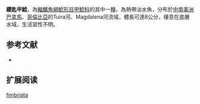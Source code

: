 {{Speciesbox
| name = 纓匙甲鯰
| image = 
| image_width = 250px
| image_caption = 
| status = NE
| status_system = IUCN3.1
| genus = Spatuloricaria
| species = fimbriata
| authority = Eigenmann & Vance, 1912
| synonyms = *''Loricaria fimbriata'' ,Eigenmann & Vance, 1912 
}}

'''纓匙甲鯰'''，為[[輻鰭魚綱|輻鰭魚綱]][[鯰形目|鯰形目]][[甲鯰科|甲鯰科]]的其中一[[種|種]]，為熱帶淡水魚，分布於[[中南美洲|中南美洲]][[巴拿馬|巴拿馬]]、[[哥倫比亞|哥倫比亞]]的Tuira河、Magdalena河流域，體長可達8公分，棲息在底層水域，生活習性不明。
==参考文献==
*{{FishBase_species|genus=Spatuloricaria|species=fimbriata|year=2014|month=12}}

== 扩展阅读 ==
{{refbegin}}
{{wikispecies-inline|Spatuloricaria fimbriata|纓匙甲鯰}}
{{refend}}
{{Taxonbar|from=Q962228}}

[[Category:匙甲鯰屬|fimbriata]]